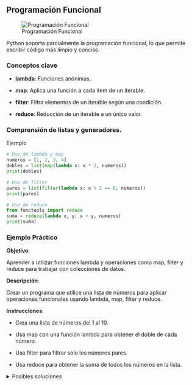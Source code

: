 
:::{.justify}
## Programación Funcional

::: {.center}
![Programación Funcional](./images/funciones.png)
:::


Python soporta parcialmente la programación funcional, lo que permite escribir código más limpio y conciso.

### Conceptos clave

- **lambda**: Funciones anónimas.

- **map**: Aplica una función a cada ítem de un iterable.

- **filter**: Filtra elementos de un iterable según una condición.

- **reduce**: Reducción de un iterable a un único valor.

### Comprensión de listas y generadores.

Ejemplo

```python
# Uso de lambda y map
numeros = [1, 2, 3, 4]
dobles = list(map(lambda x: x * 2, numeros))
print(dobles)

# Uso de filter
pares = list(filter(lambda x: x % 2 == 0, numeros))
print(pares)

# Uso de reduce
from functools import reduce
suma = reduce(lambda x, y: x + y, numeros)
print(suma)
```
### Ejemplo Práctico

**Objetivo**:

Aprender a utilizar funciones lambda y operaciones como map, filter y reduce para trabajar con colecciones de datos.

**Descripción**:

Crear un programa que utilice una lista de números para aplicar operaciones funcionales usando lambda, map, filter y reduce.

**Instrucciones**:

- Crea una lista de números del 1 al 10.

- Usa map con una función lambda para obtener el doble de cada número.

- Usa filter para filtrar solo los números pares.

- Usa reduce para obtener la suma de todos los números en la lista.

<details>
  <summary>Posibles soluciones</summary>

**Código**:

```python
from functools import reduce

# Lista de números
numeros = [1, 2, 3, 4, 5, 6, 7, 8, 9, 10]

# Usando map con lambda
dobles = list(map(lambda x: x * 2, numeros))
print(f"Lista de dobles: {dobles}")

# Usando filter con lambda
pares = list(filter(lambda x: x % 2 == 0, numeros))
print(f"Números pares: {pares}")

# Usando reduce con lambda
suma = reduce(lambda x, y: x + y, numeros)
print(f"Suma de números: {suma}")
```
</details>

:::
